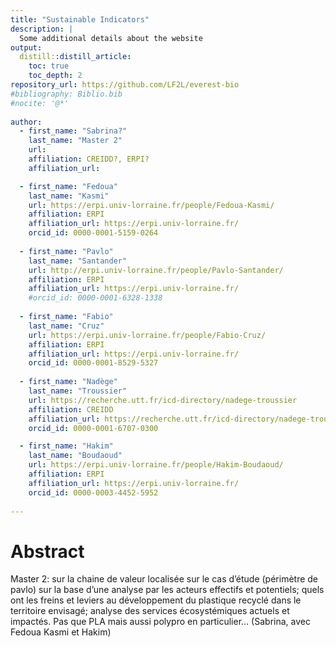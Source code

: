 ```yaml
---
title: "Sustainable Indicators"
description: |
  Some additional details about the website
output:
  distill::distill_article:
    toc: true
    toc_depth: 2
repository_url: https://github.com/LF2L/everest-bio
#bibliography: Biblio.bib
#nocite: '@*'
  
author:
  - first_name: "Sabrina?"
    last_name: "Master 2"
    url: 
    affiliation: CREIDD?, ERPI?
    affiliation_url: 

  - first_name: "Fedoua"
    last_name: "Kasmi"
    url: https://erpi.univ-lorraine.fr/people/Fedoua-Kasmi/
    affiliation: ERPI
    affiliation_url: https://erpi.univ-lorraine.fr/
    orcid_id: 0000-0001-5159-0264
        
  - first_name: "Pavlo"
    last_name: "Santander"
    url: http://erpi.univ-lorraine.fr/people/Pavlo-Santander/
    affiliation: ERPI
    affiliation_url: https://erpi.univ-lorraine.fr/
    #orcid_id: 0000-0001-6328-1338
    
  - first_name: "Fabio"
    last_name: "Cruz"
    url: https://erpi.univ-lorraine.fr/people/Fabio-Cruz/
    affiliation: ERPI
    affiliation_url: https://erpi.univ-lorraine.fr/
    orcid_id: 0000-0001-8529-5327    
    
  - first_name: "Nadège"
    last_name: "Troussier"
    url: https://recherche.utt.fr/icd-directory/nadege-troussier
    affiliation: CREIDD
    affiliation_url: https://recherche.utt.fr/icd-directory/nadege-troussier
    orcid_id: 0000-0001-6707-0300

  - first_name: "Hakim"
    last_name: "Boudaoud"
    url: https://erpi.univ-lorraine.fr/people/Hakim-Boudaoud/
    affiliation: ERPI
    affiliation_url: https://erpi.univ-lorraine.fr/
    orcid_id: 0000-0003-4452-5952
   
---
```



# Abstract

Master 2: sur la chaine de valeur localisée sur le cas d’étude (périmètre de pavlo) sur la base d’une analyse par les acteurs effectifs et potentiels; quels ont les freins et leviers au développement du plastique recyclé dans le territoire envisagé; analyse des services écosystémiques actuels et impactés. Pas que PLA mais aussi polypro en particulier… (Sabrina, avec Fedoua Kasmi et Hakim) 





